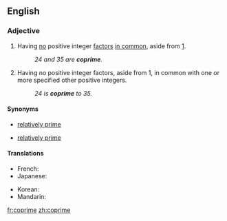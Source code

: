 ==English==
{{wikipedia}}

===Adjective===
{{en-adj|-}}

# {{mathematics|of two or more positive integers}} Having [[no]] positive integer [[factor]]s [[in common]], aside from [[1]].
#: ''24 and 35 are '''coprime'''.''
# {{mathematics|of a positive integer}} Having no positive integer factors, aside from 1, in common with one or more specified other positive integers.
#:''24 is '''coprime''' to 35.''

====Synonyms====
* {{sense|having no factors in common}} [[relatively prime]]
* {{sense|having no factors in common with}} [[relatively prime]]

====Translations====
{{trans-top|(of two or more positive integers) Having no factors in common}}
* French: {{t+|fr|premiers entre eux}}
* Japanese: {{t+|ja|互いに素|tr=tagai ni so}}
{{trans-mid}}
* Korean: {{t|ko|서로소|tr=seoroso}}
* Mandarin: {{t|cmn|互质|sc=Hani}}
{{trans-bottom}}

[[fr:coprime]]
[[zh:coprime]]